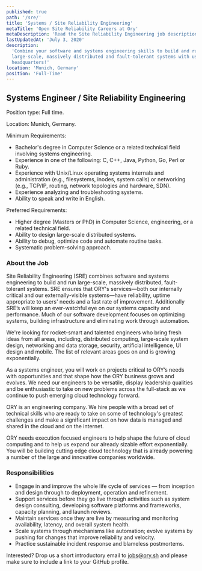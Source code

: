 ```yaml
---
published: true
path: '/sre/'
title: 'Systems / Site Reliability Engineering'
metaTitle: 'Open Site Reliability Careers at Ory'
metaDescription: 'Read the Site Reliability Engineering job description'
lastUpdatedAt: 'July 3, 2020'
description:
  'Combine your software and systems engineering skills to build and run
  large-scale, massively distributed and fault-tolerant systems with us at our
  headquarters!'
location: 'Munich, Germany'
position: 'Full-Time'
---
```


## Systems Engineer / Site Reliability Engineering

Position type: Full time.

Location: Munich, Germany.

Minimum Requirements:

- Bachelor's degree in Computer Science or a related technical field involving
  systems engineering.
- Experience in one of the following: C, C++, Java, Python, Go, Perl or Ruby.
- Experience with Unix/Linux operating systems internals and administration
  (e.g., filesystems, inodes, system calls) or networking (e.g., TCP/IP,
  routing, network topologies and hardware, SDN).
- Experience analyzing and troubleshooting systems.
- Ability to speak and write in English.

Preferred Requirements:

- Higher degree (Masters or PhD) in Computer Science, engineering, or a related
  technical field.
- Ability to design large-scale distributed systems.
- Ability to debug, optimize code and automate routine tasks.
- Systematic problem-solving approach.

### About the Job

Site Reliability Engineering (SRE) combines software and systems engineering to
build and run large-scale, massively distributed, fault-tolerant systems. SRE
ensures that ORY's services—both our internally critical and our
externally-visible systems—have reliability, uptime appropriate to users' needs
and a fast rate of improvement. Additionally SRE’s will keep an ever-watchful
eye on our systems capacity and performance. Much of our software development
focuses on optimizing systems, building infrastructure and eliminating work
through automation.

We're looking for rocket-smart and talented engineers who bring fresh ideas from
all areas, including, distributed computing, large-scale system design,
networking and data storage, security, artificial intelligence, UI design and
mobile. The list of relevant areas goes on and is growing exponentially.

As a systems engineer, you will work on projects critical to ORY’s needs with
opportunities and that shape how the ORY business grows and evolves. We need our
engineers to be versatile, display leadership qualities and be enthusiastic to
take on new problems across the full-stack as we continue to push emerging cloud
technology forward.

ORY is an engineering company. We hire people with a broad set of technical
skills who are ready to take on some of technology's greatest challenges and
make a significant impact on how data is managed and shared in the cloud and on
the internet.

ORY needs execution focused engineers to help shape the future of cloud
computing and to help us expand our already sizable effort exponentially. You
will be building cutting edge cloud technology that is already powering a number
of the large and innovative companies worldwide.

### Responsibilities

- Engage in and improve the whole life cycle of services — from inception and
  design through to deployment, operation and refinement.
- Support services before they go live through activities such as system design
  consulting, developing software platforms and frameworks, capacity planning,
  and launch reviews.
- Maintain services once they are live by measuring and monitoring availability,
  latency, and overall system health.
- Scale systems through mechanisms like automation; evolve systems by pushing
  for changes that improve reliability and velocity.
- Practice sustainable incident response and blameless postmortems.

Interested? Drop us a short introductory email to
[jobs@ory.sh](mailto:jobs@ory.sh) and please make sure to include a link to your
GitHub profile.
